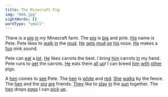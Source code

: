 ```yaml
---
title: The Minecraft Pig
img: "004.jpg"
sightWords: []
wordType: "small"
---
```


There is a <u>pig</u> <u>in</u> my Minecraft farm. The <u>pig</u> is <u>big</u> and pink. <u>His</u> name is Pete. Pete likes to <u>walk</u> <u>in</u> the <u>mud</u>. <u>He</u> <u>gets</u> <u>mud</u> <u>on</u> <u>his</u> nose. <u>He</u> makes a <u>fun</u> oink sound.

Pete can <u>eat</u> a <u>lot</u>. <u>He</u> likes carrots the best. I bring <u>him</u> carrots <u>in</u> my hand. Pete runs to <u>get</u> the carrots. <u>He</u> eats them <u>all</u> <u>up</u>! I can breed <u>him</u> <u>with</u> <u>other</u> pigs.

A <u>hen</u> comes to <u>see</u> Pete. The <u>hen</u> is <u>white</u> and <u>red</u>. <u>She</u> <u>walks</u> by the fence. The <u>hen</u> and the <u>pig</u> <u>are</u> friends. <u>They</u> like to <u>stay</u> <u>in</u> the <u>sun</u> together. The <u>hen</u> drops <u>eggs</u> I can <u>pick</u> <u>up</u>.